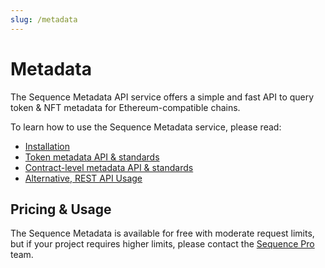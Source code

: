 ```yaml
---
slug: /metadata
---
```


# Metadata

The Sequence Metadata API service offers a simple and fast API to query token & NFT metadata
for Ethereum-compatible chains.

To learn how to use the Sequence Metadata service, please read:
* [Installation](/metadata/installation)
* [Token metadata API & standards](/metadata/token-metadata)
* [Contract-level metadata API & standards](/metadata/contract-metadata)
* [Alternative, REST API Usage](/metadata/rest-api)


## Pricing & Usage

The Sequence Metadata is available for free with moderate request limits, but if your project
requires higher limits, please contact the [Sequence Pro](https://pro.sequence.xyz) team.

